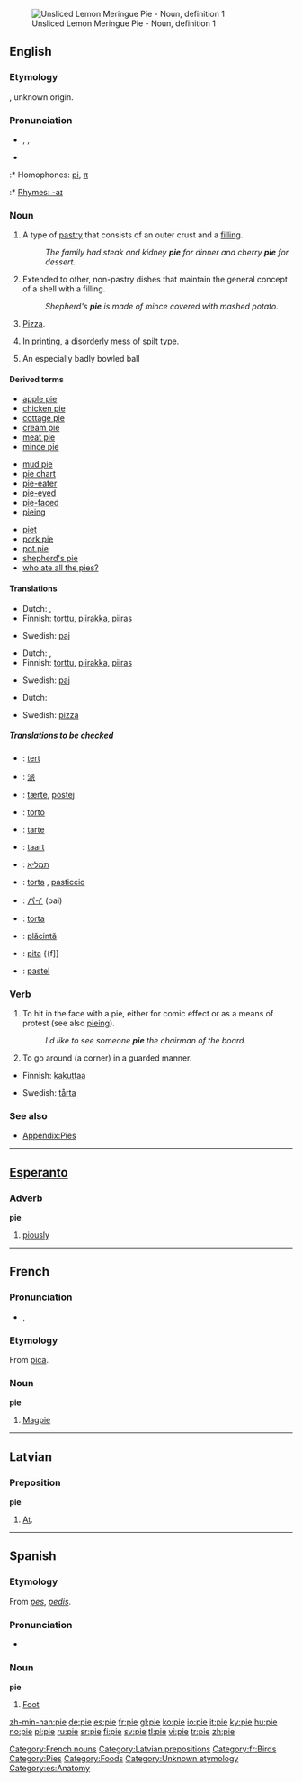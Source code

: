 {{see|Pie|PIE}}
[[Image:Lemon Meringue Pie 1.jpg|thumb|Unsliced Lemon Meringue Pie - Noun, definition 1]]
==English==

===Etymology===
{{ME.}}, unknown origin.

===Pronunciation===
* {{AHD|pī}}, {{IPA|/paɪ/}}, {{SAMPA|/paI/}}
* {{audio|en-us-pie.ogg|Audio (US)}}
:* Homophones: [[pi]], [[π]]
:* [[Rhymes:English:-aɪ|Rhymes: -aɪ]]

===Noun===
{{en-noun|s|-}}

# A type of [[pastry]] that consists of an outer crust and a [[filling]].
#: ''The family had steak and kidney '''pie''' for dinner and cherry '''pie''' for dessert.''
# Extended to other, non-pastry dishes that maintain the general concept of a shell with a filling.
#: ''Shepherd's '''pie''' is made of mince covered with mashed potato.''
# {{cattag|Northeastern US}} [[pizza|Pizza]].
# In [[printing]], a disorderly mess of spilt type.
# {{cricket}} An especially badly bowled ball

====Derived terms====
{{top3}}
*[[apple pie]]
*[[chicken pie]]
*[[cottage pie]]
*[[cream pie]]
*[[meat pie]]
*[[mince pie]]
{{mid3}}
*[[mud pie]]
*[[pie chart]]
*[[pie-eater]]
*[[pie-eyed]]
*[[pie-faced]]
*[[pieing]]
{{mid3}}
*[[piet]]
*[[pork pie]]
*[[pot pie]]
*[[shepherd's pie]]
*[[who ate all the pies?]]
{{bottom}}

====Translations====
{{top|type of pastry}}
*Dutch: {{t|nl|taart|f}}, {{t|nl|pastei|f}}
*Finnish: [[torttu]], [[piirakka]], [[piiras]]
{{mid}}
*Swedish: [[paj]]
{{bottom}}

{{top|other, non-pastry dishes that maintain the general concept of a shell with a filling}}
*Dutch: {{t|nl|taart|f}}, {{t|nl|pastei|f}}
*Finnish: [[torttu]], [[piirakka]], [[piiras]]
{{mid}}
*Swedish: [[paj]]
{{bottom}}

{{top|pizza}}
*Dutch: {{t|nl|pizza|m}}
{{mid}}
*Swedish: [[pizza]]
{{bottom}}

{{top|printing: disorderly mess of spilt type}}
{{mid}}
{{bottom}}

{{top|cricket: especially badly bowled ball}}
{{mid}}
{{bottom}}

=====Translations to be checked=====
{{checktrans}}
{{top}}
*{{ttbc|Afrikaans}}: [[tert]]
*{{ttbc|Chinese}}: [[派]]
*{{ttbc|Danish}}: [[tærte]], [[postej]] {{c}}
*{{ttbc|Esperanto}}: [[torto]]
*{{ttbc|French}}: [[tarte]] {{f}}
*{{ttbc|Frisian}}: [[taart]]
*{{ttbc|Hebrew}}: [[תמליא]]
*{{ttbc|Italian}}: [[torta]] {{f}}, [[pasticcio]] {{m}}
{{mid}}
*{{ttbc|Japanese}}: [[パイ]] (pai)
*{{ttbc|Portuguese}}: [[torta]] {{f}}
*{{ttbc|Romanian}}: [[plăcintă]] {{f}}
*{{ttbc|Slovene}}: [[pita]] {{f]]
*{{ttbc|Spanish}}: [[pastel]] {{m}}
{{bottom}}

===Verb===
{{en-verb|pie|d}}

# {{transitive}} To hit in the face with a pie, either for comic effect or as a means of protest (see also [[pieing]]).
#: ''I'd like to see someone '''pie''' the chairman of the board.''
# {{transitive}} To go around (a corner) in a guarded manner.

{{top|to hit in the face with a pie}}
*Finnish: [[kakuttaa]]
{{mid}}
*Swedish: [[tårta]]
{{bottom}}

{{top|to go around (a corner) in a guarded manner}}
{{mid}}
{{bottom}}

===See also===
*[[Appendix:Pies]]

----

==[[Esperanto]]==

===Adverb===
'''pie'''

# [[piously]]

----

==French==

===Pronunciation===
* {{IPA|/pi/}}, {{SAMPA|/pi/}}

===Etymology===
From {{L.}} [[pica]].

===Noun===
'''pie''' {{f}}

# [[magpie|Magpie]]

[[Category:French nouns]]

----

==Latvian==

===Preposition===
'''pie'''

# [[at|At]].

[[Category:Latvian prepositions]]

----

==Spanish==

===Etymology===
From {{L.}} ''[[pes]]'', ''[[pedis]]''.

===Pronunciation===
*{{IPA|/pje/}}

===Noun===
'''pie''' {{m}}

# [[foot|Foot]]

[[Category:fr:Birds]]
[[Category:Pies]]
[[Category:Foods]]
[[Category:Unknown etymology]]
[[Category:es:Anatomy]]

[[zh-min-nan:pie]]
[[de:pie]]
[[es:pie]]
[[fr:pie]]
[[gl:pie]]
[[ko:pie]]
[[io:pie]]
[[it:pie]]
[[ky:pie]]
[[hu:pie]]
[[no:pie]]
[[pl:pie]]
[[ru:pie]]
[[sr:pie]]
[[fi:pie]]
[[sv:pie]]
[[tl:pie]]
[[vi:pie]]
[[tr:pie]]
[[zh:pie]]